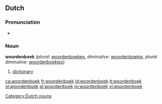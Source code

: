 ==Dutch==
===Pronunciation===
*{{IPA|/ˈwoːrdənbuk/}}

===Noun===
'''woordenboek''' {{n}} (''plural:'' [[woordenboeken]], ''diminutive:'' [[woordenboekje]], ''plural diminutive:'' [[woordenboekjes]])

# [[dictionary]]

[[Category:Dutch nouns]]

[[ca:woordenboek]]
[[fr:woordenboek]]
[[id:woordenboek]]
[[it:woordenboek]]
[[nl:woordenboek]]
[[pl:woordenboek]]
[[ro:woordenboek]]
[[vi:woordenboek]]